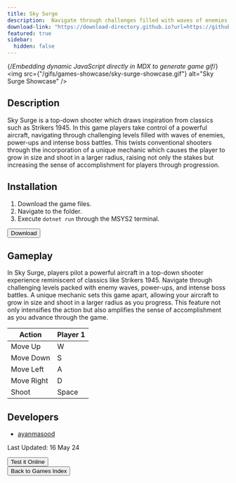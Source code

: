 ```yaml
---
title: Sky Surge
description:  Navigate through challenges filled with waves of enemies, power-ups and intense battles!
download-link: "https://download-directory.github.io?url=https://github.com/thoth-tech/arcade-games/tree/main/games/SkySurge"
featured: true
sidebar:
  hidden: false
---
```


{/*Embedding dynamic JavaScript directly in MDX to generate game gif*/}
<img
  src={"/gifs/games-showcase/sky-surge-showcase.gif"}
  alt="Sky Surge Showcase"
/>
        
## Description

Sky Surge is a top-down shooter which draws inspiration from classics such as Strikers 1945. In this game players take control of a powerful aircraft, navigating through challenging levels filled with waves of enemies, power-ups and intense boss battles. This twists conventional shooters through the incorporation of a unique mechanic which causes the player to grow in size and shoot in a larger radius, raising not only the stakes but increasing the sense of accomplishment for players through progression.

## Installation

1. Download the game files.
1. Navigate to the folder.
1. Execute `dotnet run` through the MSYS2 terminal.

<div class="centered-button-container">
  <button
    class="custom-button"
    onclick="window.open('https://download-directory.github.io?url=https://github.com/thoth-tech/arcade-games/tree/main/games/SkySurge', '_blank')">
    Download
  </button>
</div>
        
## Gameplay
        
In Sky Surge, players pilot a powerful aircraft in a top-down shooter experience reminiscent of classics like Strikers 1945. Navigate through challenging levels packed with enemy waves, power-ups, and intense boss battles. A unique mechanic sets this game apart, allowing your aircraft to grow in size and shoot in a larger radius as you progress. This feature not only intensifies the action but also amplifies the sense of accomplishment as you advance through the game.

| Action       | Player 1 |
|--------------|----------|
| Move Up      | W        |
| Move Down    | S        |
| Move Left    | A        |
| Move Right   | D        |
| Shoot        | Space    |
        
## Developers
        
- [ayanmasood](https://github.com/ayanmasood)

Last Updated: 16 May 24

<div class="centered-button-container">
  <button class="custom-button" onclick="location.href='/games/try-it-online'">
    Test it Online
  </button>
</div>

<div class="centered-button-container">
  <button class="custom-button" onclick="location.href='/games'">
    Back to Games Index
  </button>
</div>